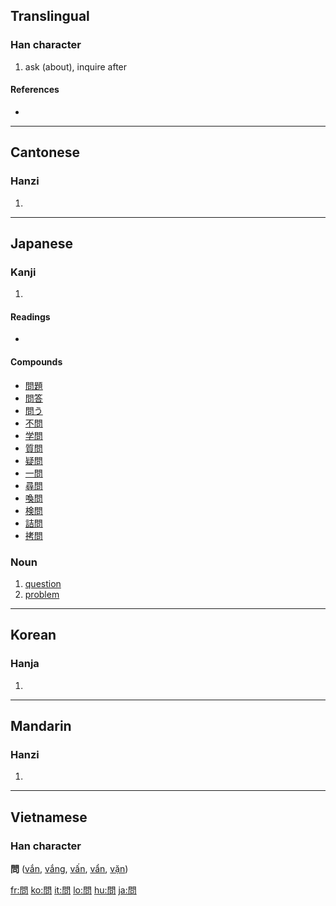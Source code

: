 {{see|问}}
==Translingual==

===Han character===
{{Han char|rn=30|rad=口|as=08|sn=11|four=7760<sub>7</sub>|canj=日弓口 (ANR)|ids=⿵[[門]][[口]]}}

# ask (about), inquire after

====References====
* {{Han ref|kx=0195.100|dkj=03814|dj=0416.100|hdz=74284.030|uh=554F|ud=21839|bh=B0DD|bd=45277}}

----

==Cantonese==

===Hanzi===
{{yue-hanzi|jyut=|y=man6}}

# {{defn|Cantonese}}

----

==Japanese==

===Kanji===
{{ja-kanji|grade=3|rs=口08}}

# {{defn|Japanese}}

====Readings====
* {{ja-readings|on=[[もん]] (mon), [[ぶん]] (bun)|kun=[[とう]] (tou), [[とん]] (ton)}}

====Compounds====
* [[問題]]
* [[問答]]
* [[問う]]
* [[不問]]
* [[学問]]
* [[質問]]
* [[疑問]]
* [[一問]]
* [[尋問]]
* [[喚問]]
* [[検問]]
* [[詰問]]
* [[拷問]]

===Noun===
{{ja-noun|k|hira=もん|rom=mon}}

# [[question]]
# [[problem]]

----

==Korean==

===Hanja===
{{ko-hanja|hangeul=문|rv=mun|mr=mun}}

# {{defn|Korean}}

----

==Mandarin==

===Hanzi===
{{cmn-hanzi|sim=问|pin=[[wèn]] ([[wen4]])|wg=wen<sup>4</sup>}}

# {{defn|Mandarin}}

----

==Vietnamese==
===Han character===
'''問''' ([[vắn]], [[vắng]], [[vấn]], [[vẩn]], [[vặn]])

[[fr:問]]
[[ko:問]]
[[it:問]]
[[lo:問]]
[[hu:問]]
[[ja:問]]
